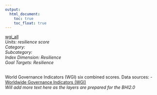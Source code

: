 ```yaml
---
output:
  html_document:
    toc: true
    toc_float: true
---
```


[wgi_all](https://github.com/OHI-Science/bhi/blob/master/baltic/layers/wgi_all_bhi2015.csv)\
*Units: resilience score*\
*Category:*\
*Subcategory:*\
*Index Dimension: Resilience*\
*Goal Targets: Resilience*\
<br>

World Governance Indicators (WGI) six combined scores.
Data sources:
- [Worldwide Governance Indicators (WGI)](http://info.worldbank.org/governance/wgi)\
*Will add more text here as the layers are prepared for the BHI2.0*



<br>

